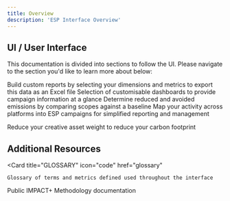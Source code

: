 ```yaml
---
title: Overview
description: 'ESP Interface Overview'
---
```




## UI / User Interface

This documentation is divided into sections to follow the UI. Please navigate to the section you'd like to learn more about below:

<CardGroup cols={3}>
  <Card
    title="REPORT"
    icon="pen-to-square"
    href="report"
  >
    Build custom reports by selecting your dimensions and metrics to export this data as an Excel file
  </Card>
  <Card
    title="VISUALIZE"
    icon="image"
    href="visualise"
  >
    Selection of customisable dashboards to provide campaign information at a glance
  </Card>
  <Card
    title="REDUCE"
    icon="stars"
    href="reduce"
  >
    Determine reduced and avoided emissions by comparing scopes against a baseline
</Card>
  <Card
    title="CAMPAIGN MANAGEMENT"
    icon="screwdriver-wrench"
    href="campaignmanagement"
  >
    Map your activity across platforms into ESP campaigns for simplified reporting and management
    </Card>

  <Card 
    title="CREATIVE OPTIMIZER"
    icon="palette"
    href="creativeoptimizer">
    Reduce your creative asset weight to reduce your carbon footprint
    </Card>


</CardGroup>

## Additional Resources


<CardGroup cols={2}>
  
  <Card
    title="GLOSSARY"
    icon="code"
    href="glossary"
  >
    Glossary of terms and metrics defined used throughout the interface
  </Card>
  <Card
    title="METHODOLOGY"
    icon="screwdriver-wrench"
    href="https://method.weareimpactplus.com"
  >
    Public IMPACT+ Methodology documentation
  </Card>
 
</CardGroup>
  
 
